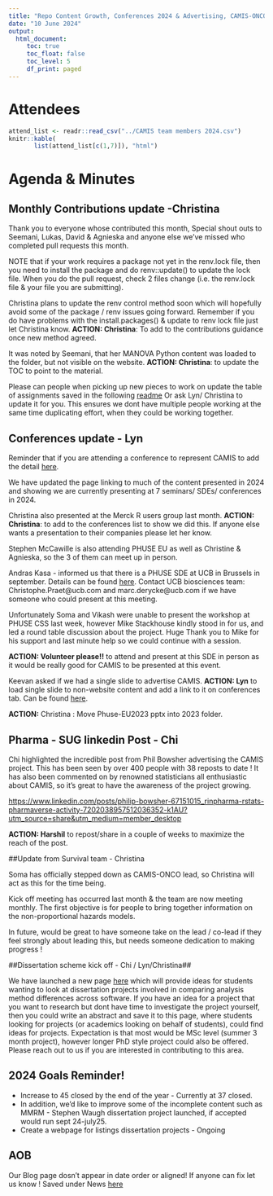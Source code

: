 ```yaml
---
title: "Repo Content Growth, Conferences 2024 & Advertising, CAMIS-ONCO & Dissertation project kick off"
date: "10 June 2024"
output:
  html_document: 
     toc: true
     toc_float: false
     toc_level: 5
     df_print: paged
---
```


# Attendees

```r
attend_list <- readr::read_csv("../CAMIS team members 2024.csv")
knitr::kable(
       list(attend_list[c(1,7)]), "html")
```

# Agenda & Minutes


## Monthly Contributions update -Christina


Thank you to everyone whose contributed this month, Special shout outs to Seemani, Lukas, David & Agnieska and anyone else we've missed who completed pull requests this month.

NOTE that if your work requires a package not yet in the renv.lock file, then you need to install the package and do renv::update() to update the lock file. When you do the pull request, check 2 files change (i.e. the renv.lock file & your file you are submitting).\

Christina plans to update the renv control method soon which will hopefully avoid some of the package / renv issues going forward. Remember if you do have problems with the install.packages() & update to renv lock file just let Christina know. **ACTION: Christina**: To add to the contributions guidance once new method agreed.

It was noted by Seemani, that her MANOVA Python content was loaded to the folder, but not visible on the website. **ACTION: Christina**: to update the TOC to point to the material.

Please can people when picking up new pieces to work on update the table of assignments saved in the following [readme](https://github.com/PSIAIMS/CAMIS/tree/main/non_website_content) Or ask Lyn/ Christina to update it for you. This ensures we dont have multiple people working at the same time duplicating effort, when they could be working together.


## Conferences update - Lyn


Reminder that if you are attending a conference to represent CAMIS to add the detail [here](https://psiaims.github.io/CAMIS/publication/conference.html).

We have updated the page linking to much of the content presented in 2024 and showing we are currently presenting at 7 seminars/ SDEs/ conferences in 2024.

Christina also presented at the Merck R users group last month. **ACTION: Christina**: to add to the conferences list to show we did this. If anyone else wants a presentation to their companies please let her know.

Stephen McCawille is also attending PHUSE EU as well as Christine & Agnieska, so the 3 of them can meet up in person.

Andras Kasa - informed us that there is a PHUSE SDE at UCB in Brussels in september. Details can be found [here](https://www.phuse-events.org/attend/frontend/reg/thome.csp?pageID=41350&eventID=65&CSPCHD=001001000000PhrBQ2idz0rcRJRn8sp7vIfIEqWC1RCufjt3kK). Contact UCB biosciences team: Christophe.Praet\@ucb.com and marc.derycke\@ucb.com if we have someone who could present at this meeting.

Unfortunately Soma and Vikash were unable to present the workshop at PHUSE CSS last week, however Mike Stackhouse kindly stood in for us, and led a round table discussion about the project. Huge Thank you to Mike for his support and last minute help so we could continue with a session.

**ACTION: Volunteer please!!** to attend and present at this SDE in person as it would be really good for CAMIS to be presented at this event.

Keevan asked if we had a single slide to advertise CAMIS. **ACTION: Lyn** to load single slide to non-website content and add a link to it on conferences tab. Can be found [here](https://github.com/PSIAIMS/CAMIS/tree/main/non_website_content/conferences/2024/PHUSE%20CSS%20CAMIS%20Single%20slide%202024.pptx).

**ACTION:** Christina : Move Phuse-EU2023 pptx into 2023 folder.


## Pharma - SUG linkedin Post - Chi


Chi highlighted the incredible post from Phil Bowsher advertising the CAMIS project. This has been seen by over 400 people with 38 reposts to date ! It has also been commented on by renowned statisticians all enthusiastic about CAMIS, so it's great to have the awareness of the project growing.

<https://www.linkedin.com/posts/philip-bowsher-67151015_rinpharma-rstats-pharmaverse-activity-7202038957512036352-k1AU?utm_source=share&utm_medium=member_desktop>

**ACTION: Harshil** to repost/share in a couple of weeks to maximize the reach of the post.


##Update from Survival team - Christina


Soma has officially stepped down as CAMIS-ONCO lead, so Christina will act as this for the time being.

Kick off meeting has occurred last month & the team are now meeting monthly. The first objective is for people to bring together information on the non-proportional hazards models.

In future, would be great to have someone take on the lead / co-lead if they feel strongly about leading this, but needs someone dedication to making progress !

##Dissertation scheme kick off -  Chi / Lyn/Christina##

We have launched a new page [here](https://psiaims.github.io/CAMIS/publication/dissertation.html) which will provide ideas for students wanting to look at dissertation projects involved in comparing analysis method differences across software.   If you have an idea for a project that you want to research but dont have time to investigate the project yourself, then you could write an abstract and save it to this page, where students looking for projects (or academics looking on behalf of students), could find ideas for projects.  Expectation is that most would be MSc level (summer 3 month project), however longer PhD style project could also be offered.   Please reach out to us if you are interested in contributing to this area. 


## 2024 Goals Reminder!

-   Increase to 45 closed by the end of the year - Currently at 37 closed.
-   In addition, we'd like to improve some of the incomplete content such as MMRM - Stephen Waugh dissertation project launched, if accepted would run sept 24-july25.
-   Create a webpage for listings dissertation projects - Ongoing

## AOB

Our Blog page dosn't appear in date order or aligned! If anyone can fix let us know ! Saved under News [here](https://psiaims.github.io/CAMIS/blogs/)
